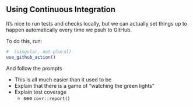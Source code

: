 ## Using Continuous Integration

It's nice to run tests and checks locally, but we can actually set things up to happen automatically every time we psuh to GitHub.

To do this, run:

```r
#  (singular, not plural)
use_github_action()
```

And follow the prompts


- This is all much easier than it used to be
- Explain that there is a game of "watching the green lights"
- Explain test coverage
  - see `covr::report()`
